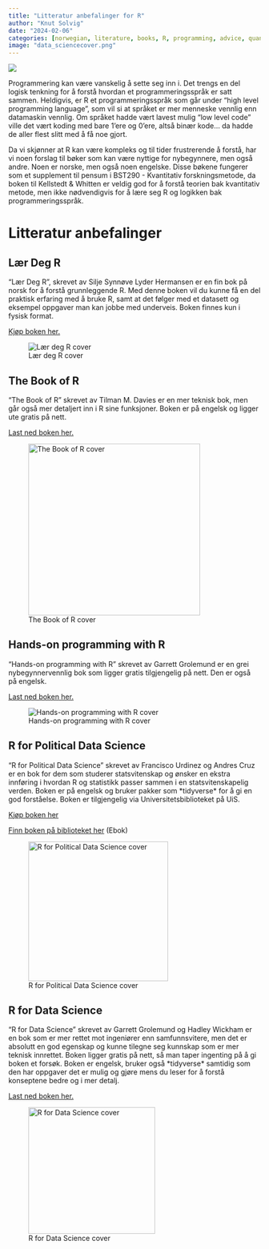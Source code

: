 ```yaml
---
title: "Litteratur anbefalinger for R"
author: "Knut Solvig"
date: "2024-02-06"
categories: [norwegian, literature, books, R, programming, advice, quantitative]
image: "data_sciencecover.png"
---
```


![](images/bookscover.png){fig-align="center"}

Programmering kan være vanskelig å sette seg inn i. Det trengs en del logisk tenkning for å forstå hvordan et programmeringsspråk er satt sammen. Heldigvis, er R et programmeringsspråk som går under "high level programming language", som vil si at språket er mer menneske vennlig enn datamaskin vennlig. Om språket hadde vært lavest mulig "low level code" ville det vært koding med bare 1'ere og 0'ere, altså binær kode... da hadde de aller flest slitt med å få noe gjort.

Da vi skjønner at R kan være kompleks og til tider frustrerende å forstå, har vi noen forslag til bøker som kan være nyttige for nybegynnere, men også andre. Noen er norske, men også noen engelske. Disse bøkene fungerer som et supplement til pensum i BST290 - Kvantitativ forskningsmetode, da boken til Kellstedt & Whitten er veldig god for å forstå teorien bak kvantitativ metode, men ikke nødvendigvis for å lære seg R og logikken bak programmeringsspråk.

# Litteratur anbefalinger

## Lær Deg R

"Lær Deg R", skrevet av Silje Synnøve Lyder Hermansen er en fin bok på norsk for å forstå grunnleggende R. Med denne boken vil du kunne få en del praktisk erfaring med å bruke R, samt at det følger med et datasett og eksempel oppgaver man kan jobbe med underveis. Boken finnes kun i fysisk format.

[Kjøp boken her.](https://www.fagbokforlaget.no/L%C3%A6r-deg-R/I9788245022131)

![Lær deg R cover](images/laerdegr.jpeg){fig-align="left"}

## The Book of R

"The Book of R" skrevet av Tilman M. Davies er en mer teknisk bok, men går også mer detaljert inn i R sine funksjoner. Boken er på engelsk og ligger ute gratis på nett.

[Last ned boken her.](https://web.itu.edu.tr/~tokerem/The_Book_of_R.pdf)

![The Book of R cover](images/thebookofr.png){fig-align="left" width="343"}

## Hands-on programming with R

"Hands-on programming with R" skrevet av Garrett Grolemund er en grei nybegynnervennlig bok som ligger gratis tilgjengelig på nett. Den er også på engelsk.

[Last ned boken her.](https://rstudio-education.github.io/hopr/)

![Hands-on programming with R cover](images/handson.png){alt="Hands-on programming with R cover" fig-align="left"}

## R for Political Data Science

"R for Political Data Science" skrevet av Francisco Urdinez og Andres Cruz er en bok for dem som studerer statsvitenskap og ønsker en ekstra innføring i hvordan R og statistikk passer sammen i en statsvitenskapelig verden. Boken er på engelsk og bruker pakker som \*tidyverse\* for å gi en god forståelse. Boken er tilgjengelig via Universitetsbiblioteket på UiS.

[Kjøp boken her](https://www.ark.no/produkt/boker/fagboker/r-for-political-data-science-9780367818838)

[Finn boken på biblioteket her](https://bibsys-almaprimo.hosted.exlibrisgroup.com/permalink/f/38k55/BIBSYS_ILS71615832380002201) (Ebok)

![R for Political Data Science cover](images/rforpolsci.jpg){fig-align="left" width="279"}

## R for Data Science

"R for Data Science" skrevet av Garrett Grolemund og Hadley Wickham er en bok som er mer rettet mot ingeniører enn samfunnsvitere, men det er absolutt en god egenskap og kunne tilegne seg kunnskap som er mer teknisk innrettet. Boken ligger gratis på nett, så man taper ingenting på å gi boken et forsøk. Boken er engelsk, bruker også \*tidyverse\* samtidig som den har oppgaver det er mulig og gjøre mens du leser for å forstå konseptene bedre og i mer detalj.

[Last ned boken her.](https://r4ds.had.co.nz/)

![R for Data Science cover](data_sciencecover.png){fig-align="left" width="253"}
